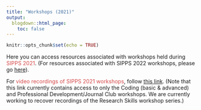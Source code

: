 ```yaml
---
title: "Workshops (2021)"
output:
  blogdown::html_page:
    toc: false
---
```


```r
knitr::opts_chunk$set(echo = TRUE)
```

Here you can access resources associated with workshops held during <font color="#D6494A">SIPPS 2021</font>. (For resources associated with SIPPS 2022 workshops, please go [here](/workshops)).

For <font color="#D6494A">video recordings of SIPPS 2021 workshops</font>, follow [this link](https://drive.google.com/drive/folders/1G-9GuXuNjvS7h7skizsMvcHF--Q-ugLQ){target="_blank"}. (Note that this link currently contains access to only the Coding (basic & advanced) and Professional Development/Journal Club workshops. We are currently working to recover recordings of the Research Skills workshop series.)